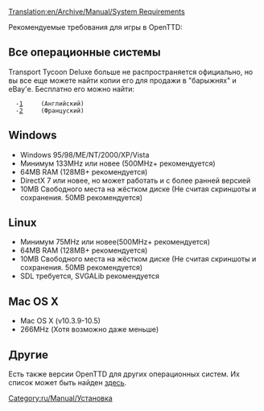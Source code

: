 [[Translation:en/Archive/Manual/System Requirements]]
{{ru/Перевод|en/Archive/Manual/System Requirements|0}}

[[Category:ru/Manual/Установка]]

Рекомендуемые требования для игры в OpenTTD:

==Все операционные системы==
{{ru/Внимание|OpenTTD на данный момент нужны [[en/Archive/Manual/Installation FAQ|некоторые файлы]] либо из DOS либо из Windows версии оригинальной Transport Tycoon Deluxe''''. Обратите внимание, что''Transport Tycoon''является ранней игрой и в настоящее время поддержвается.}}

Transport Tycoon Deluxe больше не распространяется официально, но вы все еще можете найти копии его для продажи в "барыжнях" и eBay'е.
Бесплатно его можно найти:
   -[http://download.transporttycoon.net/]     (Английский)
   -[http://www.abandonware-france.org]     (Француский)

==Windows== 

*Windows 95/98/ME/NT/2000/XP/Vista
*Минимум 133MHz или новее (500MHz+ рекомендуется)
*64MB RAM (128MB+ рекомендуется)
*DirectX 7 или новее, но может работать и с более ранней версией
*10MB Свободного места на жёстком диске (Не считая скриншоты и сохранения. 50MB рекомендуется)

==Linux== 
*Минимум 75MHz или новее(500MHz+ рекомендуется)
*64MB RAM (128MB+ рекомендуется)
*10MB Свободного места на жёстком диске (Не считая скриншоты и сохранения. 50MB рекомендуется)
*SDL требуется, SVGALib рекомендуется

==Mac OS X==
* Mac OS X (v10.3.9-10.5)
* 266MHz (Хотя возможно даже меньше)

==Другие==

Есть также версии OpenTTD для других операционных систем. Их список может быть найден [[ru/Archive/Compilation and Ports/Операционная система|здесь]].